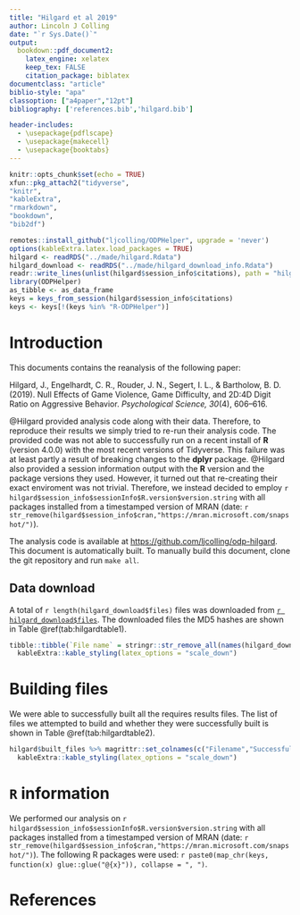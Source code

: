 ```yaml
---
title: "Hilgard et al 2019"
author: Lincoln J Colling
date: "`r Sys.Date()`"
output: 
  bookdown::pdf_document2:
    latex_engine: xelatex
    keep_tex: FALSE
    citation_package: biblatex
documentclass: "article"
biblio-style: "apa"
classoption: ["a4paper","12pt"]
bibliography: ['references.bib','hilgard.bib']

header-includes:
  - \usepackage{pdflscape}
  - \usepackage{makecell}
  - \usepackage{booktabs}
---
```


```r
knitr::opts_chunk$set(echo = TRUE)
xfun::pkg_attach2("tidyverse",
"knitr",
"kableExtra",
"rmarkdown",
"bookdown",
"bib2df")

remotes::install_github("ljcolling/ODPHelper", upgrade = 'never')
options(kableExtra.latex.load_packages = TRUE)
hilgard <- readRDS("../made/hilgard.Rdata")
hilgard_download <- readRDS("../made/hilgard_download_info.Rdata")
readr::write_lines(unlist(hilgard$session_info$citations), path = "hilgard.bib")
library(ODPHelper)
as_tibble <- as_data_frame
keys = keys_from_session(hilgard$session_info$citations)
keys <- keys[!(keys %in% "R-ODPHelper")]
```

\newpage

# Introduction

This documents contains the reanalysis of the following paper:

Hilgard, J., Engelhardt, C. R., Rouder, J. N., Segert, I. L., & Bartholow, B. D. (2019). Null Effects of Game Violence, Game Difficulty, and 2D:4D Digit Ratio on Aggressive Behavior. *Psychological Science, 30*(4), 606–616.

@Hilgard provided analysis code along with their data. Therefore, to reproduce their results we simply tried to re-run their analysis code. The provided code was not able to successfully run on a recent install of **R** (version 4.0.0) with the most recent versions of Tidyverse. This failure was at least partly a result of breaking changes to the **dplyr** package. @Hilgard also provided a session information output with the **R** version and the package versions they used. However, it turned out that re-creating their exact enviroment was not trivial. Therefore, we instead decided to employ `r hilgard$session_info$sessionInfo$R.version$version.string` with all packages installed from a timestamped version of MRAN (date: `r str_remove(hilgard$session_info$cran,"https://mran.microsoft.com/snapshot/")`).

The analysis code is available at [https://github.com/ljcolling/odp-hilgard](https://github.com/ljcolling/odp-hilgard). This document is automatically built. To manually build this document, clone the git repository and run `make all`.

## Data download

A total of `r length(hilgard_download$files)` files was downloaded from [`r hilgard_download$files`](`r hilgard_download$files`). The downloaded files the MD5 hashes are shown in Table \@ref(tab:hilgardtable1).

```r
tibble::tibble(`File name` = stringr::str_remove_all(names(hilgard_download$hashes),"./data/"), `MD5 Hash` = hilgard_download$hashes) %>%  knitr::kable(digits = 3, booktabs = T, caption = "Files downloaded for Hilgard et al. (2019)", escape = T, format = "latex") %>%
  kableExtra::kable_styling(latex_options = "scale_down") 
```

# Building files

We were able to successfully built all the requires results files. The list of files we attempted to build and whether they were successfully built is shown in Table \@ref(tab:hilgardtable2).

```r
hilgard$built_files %>% magrittr::set_colnames(c("Filename","Successfully built")) %>%  knitr::kable(digits = 3, booktabs = T, caption = "Files downloaded for Hilgard et al. (2019)", escape = T, format = "latex", linesep="") %>%
  kableExtra::kable_styling(latex_options = "scale_down") 
```


# `R` information {-}

We performed our analysis on `r hilgard$session_info$sessionInfo$R.version$version.string` with all packages installed from a timestamped version of MRAN (date: `r str_remove(hilgard$session_info$cran,"https://mran.microsoft.com/snapshot/")`). The following R packages were used: `r paste0(map_chr(keys, function(x) glue::glue("@{x}")), collapse = ", ")`.


# References {-}
